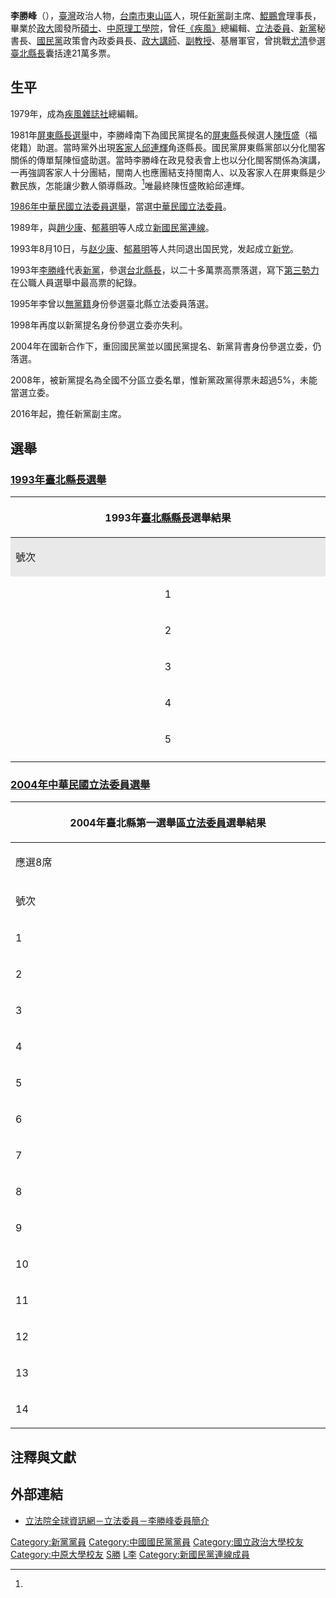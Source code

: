 {{Infobox_officeholder
| name = 李勝峰
| image name =
| width =
|  now1 = {{新党}}[[副主席|副主席]]
| period1 = 2016年—
| order= {{ROC}}第1屆[[立法委員|立法委員]]
| term_start= 1987年2月1日
| term_end= 1993年1月31日
| constituency= [[1986年中華民國立法委員選舉|臺灣省第四選區]]<br>（[[雲林縣|雲林縣]]、[[嘉義市|嘉義市]]、[[嘉義縣|嘉義縣]]、<br>[[臺南市|臺南市]]、[[臺南縣|臺南縣]]，1986年）<br>（[[臺南縣|臺南縣]]，1989年）
| period =
| sex = 男 
| party = {{Kmt|23px}}<small><br>（1980年8月7日-1993年8月10日）</small><br>{{Np|23px}}<small><br>（1993年8月10日-）</small><br> {{Kmt|23px}}（{{Np|23px}}背書）<br><small>（2004年10月8日-2007年）</small>
| Native place = {{ROC}}[[臺灣省|臺灣省]][[臺南縣|臺南縣]]
| place of birth = {{ROC}}[[臺灣省|臺灣省]][[臺南縣|臺南縣]]	
| nationality = {{ROC}}	
| date of birth = {{Birth date and age|1953|7|10}}
| educate =
*[[國立政治大學|國立政治大學]]三民主義研究所碩士<br><span style="color: blue;">（1980年）</span>
*[[中原理工學院|中原理工學院]]心理系畢業<br><span style="color: blue;">（1974年）</span>
| past =
*立法院（第一屆）委員<br><span style="color: blue;">（1986年－1992年）</span>
*中國國民黨立法院黨部副書記長<br><span style="color: blue;">（1990年－1991年）</span>
*中國國民黨中央政策會內政委員會委員長<br><span style="color: blue;">（1991年－1992年）</span>
*中國國民黨新連線秘書長<br><span style="color: blue;">（1990年－1992年）</span>
*新黨創黨發起人<br><span style="color: blue;">（1993年）</span>
*新黨秘書長<br><span style="color: blue;">（1993年－1994年）</span>
*新黨副主席<br><span style="color: blue;">（2016年－）</span>
}} 
'''李勝峰'''（{{bd|1953年|7月10日|catIdx=L李}}），[[臺灣|臺灣]]政治人物，[[台南市|台南市]][[東山區_(臺南市)|東山區]]人，現任[[新黨|新黨]]副主席、[[鯤鵬會|鯤鵬會]]理事長，畢業於[[政大|政大]]國發所[[碩士|碩士]]、[[中原理工學院|中原理工學院]]，曾任[[疾風_(雜誌)|《疾風》]]總編輯、[[立法委員|立法委員]]、[[新黨|新黨]]秘書長、[[中國國民黨|國民黨]]政策會內政委員長、[[政大|政大]][[講師|講師]]、[[副教授|副教授]]、基層軍官，曾挑戰[[尤清|尤清]]參選[[臺北縣長|臺北縣長]]囊括達21萬多票。

== 生平 ==
1979年，成為[[疾風_(雜誌)|疾風雜誌社]]總編輯。

1981年[[1981年中華民國縣市長選舉#屏東縣|屏東縣長選舉]]中，李勝峰南下為國民黨提名的[[屏東縣|屏東縣]]長候選人[[陳恆盛|陳恆盛]]（福佬籍）助選。當時黨外出現[[客家人|客家人]][[邱連輝|邱連輝]]角逐縣長。國民黨屏東縣黨部以分化閩客關係的傳單幫陳恒盛助選。當時李勝峰在政見發表會上也以分化閩客關係為演講，一再強調客家人十分團結，閩南人也應團結支持閩南人、以及客家人在屏東縣是少數民族，怎能讓少數人領導縣政。<ref name="邱連輝魅力"></ref>唯最終陳恆盛敗給邱連輝。

[[1986年中華民國立法委員選舉|1986年中華民國立法委員選舉]]，當選[[中華民國|中華民國]][[立法委員|立法委員]]。

1989年，與[[趙少康|趙少康]]、[[郁慕明|郁慕明]]等人成立[[新國民黨連線|新國民黨連線]]。

1993年8月10日，与[[赵少康|赵少康]]、[[郁慕明|郁慕明]]等人共同退出国民党，发起成立[[新党|新党]]。

1993年[[李勝峰|李勝峰]]代表[[新黨|新黨]]，參選[[台北縣長|台北縣長]]，以二十多萬票高票落選，寫下[[第三勢力|第三勢力]]在公職人員選舉中最高票的紀錄。

1995年李曾以[[無黨籍|無黨籍]]身份參選臺北縣立法委員落選。

1998年再度以新黨提名身份參選立委亦失利。

2004年在國新合作下，重回國民黨並以國民黨提名、新黨背書身份參選立委，仍落選。

2008年，被新黨提名為全國不分區立委名單，惟新黨政黨得票未超過5%，未能當選立委。

2016年起，擔任新黨副主席。

==選舉==
===[[1993年中華民國縣市長選舉|1993年臺北縣長選舉]]===
{|class="wikitable collapsible" style="text-align:center"
|-
! colspan="7" width=620px|'''1993年[[臺北縣縣長|臺北縣縣長]]選舉結果''' 
|-
! style="background-color:#E9E9E9" | 號次 
! style="background-color:#E9E9E9" | 黨籍
! style="background-color:#E9E9E9" | 姓名
! style="background-color:#E9E9E9" | 得票
! style="background-color:#E9E9E9" | 得票率
! style="background-color:#E9E9E9" | 當選
|-
|align="center"|1||{{Nonp}}||align="center"|[[石瓊文|石瓊文]]||align="right"|7,089||align="right"|0.54%|| 
|-
|align="center"|2||{{dpp}}||align="center"|[[尤清|尤清]]||align="right"|613,236||align="right"|46.38%||align="center"|[[File:Vote1.svg|20px]] 
|-
|align="center"|3||{{np}}||[[李勝峰|李勝峰]]||align="right"|215,789||align="right"|16.32%||
|-
|align="center"|4||{{kmt}}||align="center"|[[蔡勝邦|蔡勝邦]]||align="right"|475,581||align="right"|35.97%||
|- 
|align="center"|5||{{Nonp}}||align="center"|[[張馥堂|張馥堂]]||align="right"|10,433||align="right"|0.79%||   
|-                                                        
|}

===[[2004年中華民國立法委員選舉|2004年中華民國立法委員選舉]]===
{|class="wikitable sortable collapsible autocollapse" style="margin:auto; text-align:center"
|-
! colspan="7" width=620px|2004年臺北縣第一選舉區[[立法委員|立法委員]]選舉結果
|-
! colspan="7" width=620px|應選8席
|-
!width=35 scope="col" class="unsortable"| 號次
!width=55 scope="col" class="unsortable"| 候選人
!width=120 scope="col" class="unsortable"| 政黨
!width=75 scope="col" class="unsortable"| 得票數
!width=75 scope="col" class="unsortable"| 得票率
!width=49 scope="col" class="unsortable"| 當選標記
|-
|1||[[張清芳|張清芳]]||{{Dpp}}||style="border-left:4px solid #1B9431;" align="right"|32,115
|align="right"|7.44%
|align="center"|
|-
|2||[[李文忠|李文忠]]||{{Dpp}}||style="border-left:4px solid #1B9431;" align="right"|37,216
|align="right"|8.62%
|align="center"|[[File:Vote1.svg|20px]]
|-
|3||[[林鴻池|林鴻池]]||{{Kmt}}||style="border-left:4px solid #000099;" align="right"|54,000
|align="right"|12.51%
|align="center"|[[File:Vote1.svg|20px]]
|-
|4||[[李嘉進|李嘉進]]||{{Kmt}}||style="border-left:4px solid #000099;" align="right"|49,955
|align="right"|11.57%
|align="center"|[[File:Vote1.svg|20px]]
|-
|5||[[林憲同|林憲同]]||{{Npsu}}||style="border-left:4px solid #C20F51;" align="right"|584
|align="right"|0.14%
|align="center"|
|-
|6||[[陳誠鈞|陳誠鈞]]||{{Nonp}}||style="border-left:4px solid #000000;" align="right"|261
|align="right"|0.06%
|align="center"|
|-
|7||[[蕭貫譽|蕭貫譽]]||{{Tsu}}||style="border-left:4px solid #C69E6A;" align="right"|24,294
|align="right"|5.63%
|align="center"|
|-
|8||[[周錫瑋|周錫瑋]]||{{Pfp}}||style="border-left:4px solid #F75000;" align="right"|51,767
|align="right"|11.99%
|align="center"|[[File:Vote1.svg|20px]]
|-
|9||[[王淑慧|王淑慧]]||{{Dpp}}||style="border-left:4px solid #1B9431;" align="right"|32,913
|align="right"|7.63%
|align="center"|[[File:Vote1.svg|20px]]
|-
|10||[[吳清池|吳清池]]||{{Pfp}}||style="border-left:4px solid #F75000;" align="right"|35,225
|align="right"|8.16%
|align="center"|[[File:Vote1.svg|20px]]
|-
|11||[[廖本煙|廖本煙]]||{{Tsu}}||style="border-left:4px solid #C69E6A;" align="right"|32,204
|align="right"|7.46%
|align="center"|[[File:Vote1.svg|20px]]
|-
|12||[[羅福助|羅福助]]||{{Nonp}}||style="border-left:4px solid #000000;" align="right"|584
|align="right"|0.14%
|align="center"|
|-
|13||[[李勝峰|李勝峰]]||{{Kmt}}||style="border-left:4px solid #000099;" align="right"|27,946
|align="right"|6.48%
|align="center"|
|-
|14||[[莊碩漢|莊碩漢]]||{{Dpp}}||style="border-left:4px solid #1B9431;" align="right"|52,534
|align="right"|12.17%
|align="center"|[[File:Vote1.svg|20px]]
|}

== 注釋與文獻 ==
{{Reflist|2|refs=
<ref name="邱連輝魅力">〈邱連輝的魅力在那裏？——屏東縣長選戰的回顧〉，李鳴元，《縱橫》月刊，第二卷第四期。1981年8月12日。臺北：縱橫月刊雜誌社。頁49-52。</ref>
}}

== 外部連結 ==
* [http://lis.ly.gov.tw/lylegisc/lylegiskm?0005BBB10000000000000000000000A00000003C000000000^1 立法院全球資訊網－立法委員－李勝峰委員簡介] {{Wayback|url=http://lis.ly.gov.tw/lylegisc/lylegiskm?0005BBB10000000000000000000000A00000003C000000000%5E1 |date=20190626080315 }}
{{中華民國第一屆第五次增額立法委員}}
{{中華民國第一屆第六次增額立法委員}}
{{DEFAULTSORT:Li李}}
[[Category:新黨黨員|Category:新黨黨員]]
[[Category:中國國民黨黨員|Category:中國國民黨黨員]]
[[Category:國立政治大學校友|Category:國立政治大學校友]]
[[Category:中原大學校友|Category:中原大學校友]]
[[Category:李姓|S勝]]
[[Category:台南市人|L李]]
[[Category:新國民黨連線成員|Category:新國民黨連線成員]]